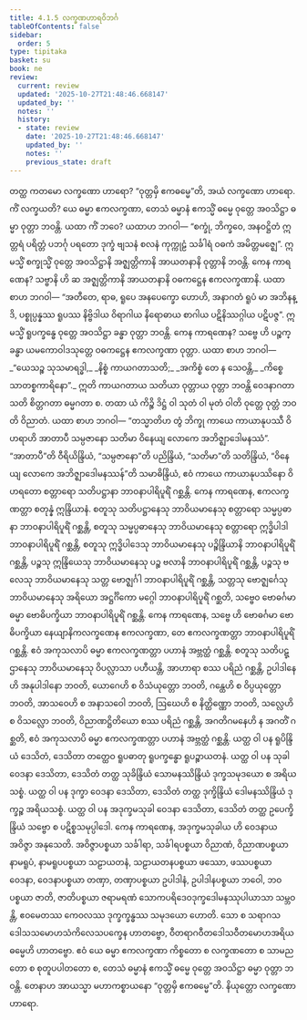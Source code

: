 ```yaml
---
title: 4.1.5 လက္ခဏဟာရဝိဘင်္ဂ
tableOfContents: false
sidebar:
  order: 5
type: tipitaka
basket: su
book: ne
review:
  current: review
  updated: '2025-10-27T21:48:46.668147'
  updated_by: ''
  notes: ''
  history:
  - state: review
    date: '2025-10-27T21:48:46.668147'
    updated_by: ''
    notes: ''
    previous_state: draft
---
```



<ReviewStatus review={frontmatter.review} showDetails={true} />

<HypothesisAnnotation frontmatter={frontmatter} />

<DynamicBreadcrumb />

<Division number="23" book="ne" e="ch" v="27" p="5">

<Paragraph number="180" book="ne">
တတ္ထ ကတမော လက္ခဏော ဟာရော? “ဝုတ္တမှိ ဧကဓမ္မေ”တိ, အယံ လက္ခဏော ဟာရော. ကိံ လက္ခယတိ? ယေ ဓမ္မာ ဧကလက္ခဏာ, တေသံ ဓမ္မာနံ ဧကသ္မိံ ဓမ္မေ ဝုတ္တေ အဝသိဋ္ဌာ ဓမ္မာ ဝုတ္တာ ဘဝန္တိ. ယထာ ကိံ ဘဝေ? ယထာဟ ဘဂဝါ—
</Paragraph>

<Paragraph number="181" book="ne">
“စက္ခုံ, ဘိက္ခဝေ, အနဝဋ္ဌိတံ ဣတ္တရံ ပရိတ္တံ ပဘင်္ဂု ပရတော ဒုက္ခံ ဗျသနံ စလနံ ကုက္ကုဠံ သင်္ခါရံ ဝဓကံ အမိတ္တမဇ္ဈေ”. ဣမသ္မိံ စက္ခုသ္မိံ ဝုတ္တေ အဝသိဋ္ဌာနိ အဇ္ဈတ္တိကာနိ အာယတနာနိ ဝုတ္တာနိ ဘဝန္တိ. ကေန ကာရဏေန? သဗ္ဗာနိ ဟိ ဆ အဇ္ဈတ္တိကာနိ အာယတနာနိ ဝဓကဋ္ဌေန ဧကလက္ခဏာနိ. ယထာ စာဟ ဘဂဝါ—
</Paragraph>

<Paragraph number="182" book="ne">
“အတီတေ, ရာဓ, ရူပေ အနပေက္ခော ဟောဟိ, အနာဂတံ ရူပံ မာ အဘိနန္ဒိ, ပစ္စုပ္ပန္နဿ ရူပဿ နိဗ္ဗိဒါယ ဝိရာဂါယ နိရောဓာယ စာဂါယ ပဋိနိဿဂ္ဂါယ ပဋိပဇ္ဇ”. ဣမသ္မိံ ရူပက္ခန္ဓေ ဝုတ္တေ အဝသိဋ္ဌာ ခန္ဓာ ဝုတ္တာ ဘဝန္တိ. ကေန ကာရဏေန? သဗ္ဗေ ဟိ ပဉ္စက္ခန္ဓာ ယမကောဝါဒသုတ္တေ ဝဓကဋ္ဌေန ဧကလက္ခဏာ ဝုတ္တာ. ယထာ စာဟ ဘဂဝါ—
</Paragraph>

<Paragraph number="183" type="verses" book="ne">
_“ယေသဉ္စ သုသမာရဒ္ဓါ,_  
_နိစ္စံ ကာယဂတာသတိ;_  
_အကိစ္စံ တေ န သေဝန္တိ,_  
_ကိစ္စေ သာတစ္စကာရိနော”._  

</Paragraph>

<Paragraph number="184" book="ne">
ဣတိ ကာယဂတာယ သတိယာ ဝုတ္တာယ ဝုတ္တာ ဘဝန္တိ ဝေဒနာဂတာ သတိ စိတ္တဂတာ ဓမ္မဂတာ စ. တထာ ယံ ကိဉ္စိ ဒိဋ္ဌံ ဝါ သုတံ ဝါ မုတံ ဝါတိ ဝုတ္တေ ဝုတ္တံ ဘဝတိ ဝိညာတံ. ယထာ စာဟ ဘဂဝါ—
</Paragraph>

<Paragraph number="185" book="ne">
“တသ္မာတိဟ တွံ ဘိက္ခု ကာယေ ကာယာနုပဿီ ဝိဟရာဟိ အာတာပီ သမ္ပဇာနော သတိမာ ဝိနေယျ လောကေ အဘိဇ္ဈာဒေါမနဿံ”. “အာတာပီ”တိ ဝီရိယိန္ဒြိယံ, “သမ္ပဇာနော”တိ ပညိန္ဒြိယံ, “သတိမာ”တိ သတိန္ဒြိယံ, “ဝိနေယျ လောကေ အဘိဇ္ဈာဒေါမနဿန်”တိ သမာဓိန္ဒြိယံ, ဧဝံ ကာယေ ကာယာနုပဿိနော ဝိဟရတော စတ္တာရော သတိပဋ္ဌာနာ ဘာဝနာပါရိပူရိံ ဂစ္ဆန္တိ. ကေန ကာရဏေန, ဧကလက္ခဏတ္တာ စတုန္နံ ဣန္ဒြိယာနံ.
</Paragraph>

</Division>
<Division number="24" book="ne" e="ch" v="27" p="5">

<Paragraph number="186" book="ne">
စတူသု သတိပဋ္ဌာနေသု ဘာဝိယမာနေသု စတ္တာရော သမ္မပ္ပဓာနာ ဘာဝနာပါရိပူရိံ ဂစ္ဆန္တိ, စတူသု သမ္မပ္ပဓာနေသု ဘာဝိယမာနေသု စတ္တာရော ဣဒ္ဓိပါဒါ ဘာဝနာပါရိပူရိံ ဂစ္ဆန္တိ, စတူသု ဣဒ္ဓိပါဒေသု ဘာဝိယမာနေသု ပဉ္စိန္ဒြိယာနိ ဘာဝနာပါရိပူရိံ ဂစ္ဆန္တိ, ပဉ္စသု ဣန္ဒြိယေသု ဘာဝိယမာနေသု ပဉ္စ ဗလာနိ ဘာဝနာပါရိပူရိံ ဂစ္ဆန္တိ, ပဉ္စသု ဗလေသု ဘာဝိယမာနေသု သတ္တ ဗောဇ္ဈင်္ဂါ ဘာဝနာပါရိပူရိံ ဂစ္ဆန္တိ, သတ္တသု ဗောဇ္ဈင်္ဂေသု ဘာဝိယမာနေသု အရိယော အဋ္ဌင်္ဂိကော မဂ္ဂေါ ဘာဝနာပါရိပူရိံ ဂစ္ဆတိ, သဗ္ဗေဝ ဗောဓင်္ဂမာ ဓမ္မာ ဗောဓိပက္ခိယာ ဘာဝနာပါရိပူရိံ ဂစ္ဆန္တိ. ကေန ကာရဏေန, သဗ္ဗေ ဟိ ဗောဓင်္ဂမာ ဗောဓိပက္ခိယာ နေယျာနိကလက္ခဏေန ဧကလက္ခဏာ, တေ ဧကလက္ခဏတ္တာ ဘာဝနာပါရိပူရိံ ဂစ္ဆန္တိ.
</Paragraph>

<Paragraph number="187" book="ne">
ဧဝံ အကုသလာပိ ဓမ္မာ ဧကလက္ခဏတ္တာ ပဟာနံ အဗ္ဘတ္ထံ ဂစ္ဆန္တိ. စတူသု သတိပဋ္ဌာနေသု ဘာဝိယမာနေသု ဝိပလ္လာသာ ပဟီယန္တိ, အာဟာရာ စဿ ပရိညံ ဂစ္ဆန္တိ, ဥပါဒါနေဟိ အနုပါဒါနော ဘဝတိ, ယောဂေဟိ စ ဝိသံယုတ္တော ဘဝတိ, ဂန္ထေဟိ စ ဝိပ္ပယုတ္တော ဘဝတိ, အာသဝေဟိ စ အနာသဝေါ ဘဝတိ, ဩဃေဟိ စ နိတ္ထိဏ္ဏော ဘဝတိ, သလ္လေဟိ စ ဝိသလ္လော ဘဝတိ, ဝိညာဏဋ္ဌိတိယော စဿ ပရိညံ ဂစ္ဆန္တိ, အဂတိဂမနေဟိ န အဂတိံ ဂစ္ဆတိ, ဧဝံ အကုသလာပိ ဓမ္မာ ဧကလက္ခဏတ္တာ ပဟာနံ အဗ္ဘတ္ထံ ဂစ္ဆန္တိ.
</Paragraph>

<Paragraph number="188" book="ne">
ယတ္ထ ဝါ ပန ရူပိန္ဒြိယံ ဒေသိတံ, ဒေသိတာ တတ္ထေဝ ရူပဓာတု ရူပက္ခန္ဓော ရူပဉ္စာယတနံ. ယတ္ထ ဝါ ပန သုခါ ဝေဒနာ ဒေသိတာ, ဒေသိတံ တတ္ထ သုခိန္ဒြိယံ သောမနဿိန္ဒြိယံ ဒုက္ခသမုဒယော စ အရိယသစ္စံ. ယတ္ထ ဝါ ပန ဒုက္ခာ ဝေဒနာ ဒေသိတာ, ဒေသိတံ တတ္ထ ဒုက္ခိန္ဒြိယံ ဒေါမနဿိန္ဒြိယံ ဒုက္ခဉ္စ အရိယသစ္စံ. ယတ္ထ ဝါ ပန အဒုက္ခမသုခါ ဝေဒနာ ဒေသိတာ, ဒေသိတံ တတ္ထ ဥပေက္ခိန္ဒြိယံ သဗ္ဗော စ ပဋိစ္စသမုပ္ပါဒေါ. ကေန ကာရဏေန, အဒုက္ခမသုခါယ ဟိ ဝေဒနာယ အဝိဇ္ဇာ အနုသေတိ. အဝိဇ္ဇာပစ္စယာ သင်္ခါရာ, သင်္ခါရပစ္စယာ ဝိညာဏံ, ဝိညာဏပစ္စယာ နာမရူပံ, နာမရူပပစ္စယာ သဠာယတနံ, သဠာယတနပစ္စယာ ဖဿော, ဖဿပစ္စယာ ဝေဒနာ, ဝေဒနာပစ္စယာ တဏှာ, တဏှာပစ္စယာ ဥပါဒါနံ, ဥပါဒါနပစ္စယာ ဘဝေါ, ဘဝပစ္စယာ ဇာတိ, ဇာတိပစ္စယာ ဇရာမရဏံ သောကပရိဒေဝဒုက္ခဒေါမနဿုပါယာသာ သမ္ဘဝန္တိ, ဧဝမေတဿ ကေဝလဿ ဒုက္ခက္ခန္ဓဿ သမုဒယော ဟောတိ. သော စ သရာဂသဒေါသသမောဟသံကိလေသပက္ခေန ဟာတဗ္ဗော, ဝီတရာဂဝီတဒေါသဝီတမောဟအရိယဓမ္မေဟိ ဟာတဗ္ဗော.
</Paragraph>

<Paragraph number="189" book="ne">
ဧဝံ ယေ ဓမ္မာ ဧကလက္ခဏာ ကိစ္စတော စ လက္ခဏတော စ သာမညတော စ စုတူပပါတတော စ, တေသံ ဓမ္မာနံ ဧကသ္မိံ ဓမ္မေ ဝုတ္တေ အဝသိဋ္ဌာ ဓမ္မာ ဝုတ္တာ ဘဝန္တိ. တေနာဟ အာယသ္မာ မဟာကစ္စာယနော “ဝုတ္တမှိ ဧကဓမ္မေ”တိ.

</Paragraph>
</Division>

<Paragraph number="190" type="center" book="ne">
နိယုတ္တော လက္ခဏော ဟာရော.
</Paragraph>